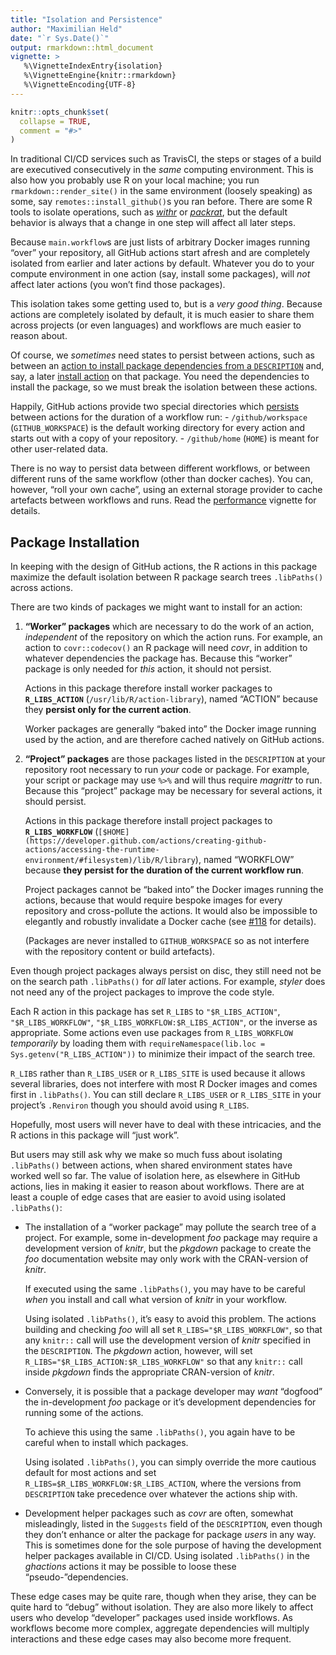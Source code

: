 ```yaml
---
title: "Isolation and Persistence"
author: "Maximilian Held"
date: "`r Sys.Date()`"
output: rmarkdown::html_document
vignette: >
   %\VignetteIndexEntry{isolation}
   %\VignetteEngine{knitr::rmarkdown}
   %\VignetteEncoding{UTF-8}
---
```


```r
knitr::opts_chunk$set(
  collapse = TRUE,
  comment = "#>"
)
```

In traditional CI/CD services such as TravisCI, the steps or stages of a build are executived consecutively in the *same* computing environment.
This is also how you probably use R on your local machine; you run `rmarkdown::render_site()` in the same environment (loosely speaking) as some, say `remotes::install_github()`s you ran before.
There are some R tools to isolate operations, such as [*withr*](http://withr.r-lib.org/) or [*packrat*](https://rstudio.github.io/packrat/), but the default behavior is always that a change in one step will affect all later steps.

Because `main.workflow`s are just lists of arbitrary Docker images running "over" your repository, all GitHub actions start afresh and are completely isolated from earlier and later actions by default.
Whatever you do to your compute environment in one action (say, install some packages), will *not* affect later actions (you won't find those packages).

This isolation takes some getting used to, but is a *very good thing*.
Because actions are completely isolated by default, it is much easier to share them across projects (or even languages) and workflows are much easier to reason about.

Of course, we *sometimes* need states to persist between actions, such as between an [action to install package dependencies from a `DESCRIPTION`](https://github.com/r-lib/ghactions/tree/master/actions/install-deps) and, say, a later [install action](https://github.com/r-lib/ghactions/tree/master/actions/install) on that package.
You need the dependencies to install the package, so we must break the isolation between these actions.

Happily, GitHub actions provide two special directories which [persists](https://developer.github.com/actions/creating-github-actions/accessing-the-runtime-environment/#filesystem) between actions for the duration of a workflow run:
- `/github/workspace` (`GITHUB_WORKSPACE`) is the default working directory for every action and starts out with a copy of your repository.
- `/github/home` (`HOME`) is meant for other user-related data.

There is no way to persist data between different workflows, or between different runs of the same workflow (other than docker caches).
You can, however, "roll your own cache", using an external storage provider to cache artefacts between workflows and runs.
Read the [performance]() vignette for details.


## Package Installation

In keeping with the design of GitHub actions, the R actions in this package maximize the default isolation between R package search trees `.libPaths()` across actions.

There are two kinds of packages we might want to install for an action:

1. **"Worker" packages** which are necessary to do the work of an action, *independent* of the repository on which the action runs.
    For example, an action to `covr::codecov()` an R package will need *covr*, in addition to whatever dependencies the package has.
    Because this "worker" package is only needed for *this* action, it should not persist.
    
    Actions in this package therefore install worker packages to **`R_LIBS_ACTION`** (`/usr/lib/R/action-library`), named "ACTION" because they **persist only for the current action**.
    
    Worker packages are generally "baked into" the Docker image running used by the action, and are therefore cached natively on GitHub actions.
2. **"Project" packages** are those packages listed in the `DESCRIPTION` at your repository root necessary to run *your* code or package.
    For example, your script or package may use `%>%` and will thus require *magrittr* to run.
    Because this "project" package may be necessary for several actions, it should persist.
    
    Actions in this package therefore install project packages to **`R_LIBS_WORKFLOW`** (`[$HOME](https://developer.github.com/actions/creating-github-actions/accessing-the-runtime-environment/#filesystem)/lib/R/library`), named "WORKFLOW" because **they persist for the duration of the current workflow run**.
    
    Project packages cannot be "baked into" the Docker images running the actions, because that would require bespoke images for every repository and cross-pollute the actions.
    It would also be impossible to elegantly and robustly invalidate a Docker cache (see [#118](https://github.com/r-lib/ghactions/issues/118) for details).
    
    (Packages are never installed to `GITHUB_WORKSPACE` so as not interfere with the repository content or build artefacts).

Even though project packages always persist on disc, they still need not be on the search path `.libPaths()` for *all* later actions.
For example, *styler* does not need any of the project packages to improve the code style.

Each R action in this package has set `R_LIBS` to `"$R_LIBS_ACTION"`, `"$R_LIBS_WORKFLOW"`, `"$R_LIBS_WORKFLOW:$R_LIBS_ACTION"`, or the inverse as appropriate.
Some actions even use packages from `R_LIBS_WORKFLOW` *temporarily* by loading them with `requireNamespace(lib.loc = Sys.getenv("R_LIBS_ACTION"))` to minimize their impact of the search tree.

`R_LIBS` rather than `R_LIBS_USER` or `R_LIBS_SITE` is used because it allows several libraries, does not interfere with most R Docker images and comes first in `.libPaths()`.
You can still declare `R_LIBS_USER` or `R_LIBS_SITE` in your project's `.Renviron` though you should avoid using `R_LIBS`.

Hopefully, most users will never have to deal with these intricacies, and the R actions in this package will "just work".

But users may still ask why we make so much fuss about isolating `.libPaths()` between actions, when shared environment states have worked well so far.
The value of isolation here, as elsewhere in GitHub actions, lies in making it easier to reason about workflows.
There are at least a couple of edge cases that are easier to avoid using isolated `.libPaths()`:

- The installation of a "worker package" may pollute the search tree of a project.
    For example, some in-development *foo* package may require a development version of *knitr*, but the *pkgdown* package to create the *foo* documentation website may only work with the CRAN-version of *knitr*.
    
    If executed using the same `.libPaths()`, you may have to be careful *when* you install and call what version of *knitr* in your workflow.
    
    Using isolated `.libPaths()`, it's easy to avoid this problem.
    The actions building and checking *foo* will all set `R_LIBS="$R_LIBS_WORKFLOW"`, so that any `knitr::` call will use the development version of *knitr* specified in the `DESCRIPTION`.
    The *pkgdown* action, however, will set `R_LIBS="$R_LIBS_ACTION:$R_LIBS_WORKFLOW"` so that any `knitr::`
call inside *pkgdown* finds the appropriate CRAN-version of *knitr*.
- Conversely, it is possible that a package developer may *want* "dogfood" the in-development *foo* package or it's development dependencies for running some of the actions.
    
    To achieve this using the same `.libPaths()`, you again have to be careful when to install which packages.
    
    Using isolated `.libPaths()`, you can simply override the more cautious default for most actions and set `R_LIBS=$R_LIBS_WORKFLOW:$R_LIBS_ACTION`, where the versions from `DESCRIPTION` take precedence over whatever the actions ship with.
- Development helper packages such as *covr* are often, somewhat misleadingly, listed in the `Suggests` field of the `DESCRIPTION`, even though they don't enhance or alter the package for package *users* in any way.
    This is sometimes done for the sole purpose of having the development helper packages available in CI/CD.
    Using isolated `.libPaths()` in the *ghactions* actions it may be possible to loose these "pseudo-"dependencies.

These edge cases may be quite rare, though when they arise, they can be quite hard to "debug" without isolation.
They are also more likely to affect users who develop "developer" packages used inside workflows.
As workflows become more complex, aggregate dependencies will multiply interactions and these edge cases may also become more frequent.
